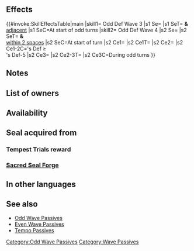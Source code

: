{{Passive
|name=Odd Def Wave
|type=C
|exclusive=0
|1name=Odd Def Wave 1
|1tagid=SID_守備の波・奇数1
|1promotionRarity=4
|1promotionTier=1
|1required=-
|1effect=At start of odd-numbered turns, grants Def+2 to unit and adjacent allies for 1 turn. (Bonus granted to unit even if no allies are adjacent.)
|1cost=60
|2name=Odd Def Wave 2
|2tagid=SID_守備の波・奇数2
|2promotionRarity=5
|2promotionTier=1
|2effect=At start of odd-numbered turns, grants Def+4 to unit and adjacent allies for 1 turn. (Bonus granted to unit even if no allies are adjacent.)
|2cost=120
|3name=Odd Def Wave 3
|3tagid=SID_守備の波・奇数3
|3effect=At start of odd-numbered turns, grants Def+6 to unit and adjacent allies for 1 turn. (Bonus granted to unit even if no allies are adjacent.)
|3cost=240
|3next=-
|4name=Odd Def Wave 4
|4tagid=SID_守備の波・奇数4
|4effect=At start of turn, grants Def+6 to unit and allies within 2 spaces of unit for 1 turn.<br><br>If unit's Def ≥ foe's Def-5, neutralizes effects that grant "Special cooldown charge +X" to foe or inflict "Special cooldown charge -X" on unit during combat.<br><br>If it is an odd-numbered turn, grants Def+6 to unit during combat.
|4cost=300
|properties4=random_owner
|canUseMove={{MoveList|All}}
|canUseWeapon={{WeaponList|All}}
|properties=random_inherit_base,random_all
}}
==Effects==
{{#invoke:SkillEffectsTable|main
|skill1={{Si|Odd Def Wave 3}} Odd Def Wave 3
|s1 Se={{Eft|Bonuses|Def|6}}
|s1 SeT={{Tgt|Unit}} '''&'''<br>[[adjacent]] {{Tgt|Allies}}
|s1 SeC=At start of odd turns
|skill2={{Si|Odd Def Wave 4}} Odd Def Wave 4
|s2 Se={{Eft|Bonuses|Def|6}}
|s2 SeT={{Tgt|Unit}} '''&''' {{Tgt|Allies}}<br>[[within 2 spaces]]
|s2 SeC=At start of turn
|s2 Ce1={{Eft|Neutralize Accelerate Charge}}
|s2 Ce1T={{Tgt|Foe}}
|s2 Ce2={{Eft|Neutralize Guard}}
|s2 Ce1-2C={{Tgt|Unit}}'s Def ≥<br>{{Tgt|Foe}}'s Def-5
|s2 Ce3={{Eft|Temporary buffs|Def|6}}
|s2 Ce2-3T={{Tgt|Unit}}
|s2 Ce3C=During odd turns
}}

==Notes==
{{Bonuses}}
{{CooldownChargePlusNeutralization|name=Odd Def Wave 4}}
{{CooldownChargeMinusNeutralization|name=Odd Def Wave 4}}
{{Temporary buffs|name=Odd Def Wave 4}}
==List of owners==
{{Skill Hero List}}
==Availability==
{{PassiveFocusList}}
{{PassiveDistributionList}}
{{PassiveCombatManualList}}
==Seal acquired from==
===Tempest Trials reward===
{{Tempest Trials seal reward}}
===[[Sacred Seal Forge]]===
{{SealCosts
|seals=Odd Def Wave 1;Odd Def Wave 2;Odd Def Wave 3
|badgeColor=Verdant
|costs1=20;100;20
|costs2=60;200;50
|costs3=400;1000;100
}}
==In other languages==
{{OtherLanguages
|japanese=守備の波・奇数
|german=Ungrade Ver.
|spanishEU=Ola Def impar
|spanishLA=Ola Def. impar
|french=Impair Déf
|italian=Dif dispari
|chineseTW=防守之波・奇數
|portuguese=Onda Def. ímp.
}}
==See also==
{{See also skills|cond=Description LIKE '%start of%turns%grants%+%for 1 turn%' AND Exclusive='1'}}
* [[Odd Wave Passives]]
* [[Even Wave Passives]]
* [[Tempo Passives]]
{{Seals Navbox}}
{{Passives Navbox|C}}
[[Category:Odd Wave Passives]][[Category:Wave Passives]]
